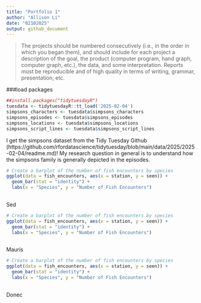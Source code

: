 ```yaml
---
title: "Portfolio 1"
author: "Allison Li"
date: "02102025"
output: github_document
---
```


> The projects should be numbered consecutively (i.e., in the order in which you began them), and should include for each project a description of the goal, the product (computer program, hand graph, computer graph, etc.), the data, and some interpretation. Reports must be reproducible and of high quality in terms of writing, grammar, presentation, etc.

###load packages
```r
##install.packages("tidytuesdayR")
tuesdata <- tidytuesdayR::tt_load('2025-02-04')
simpsons_characters <- tuesdata$simpsons_characters
simpsons_episodes <- tuesdata$simpsons_episodes
simpsons_locations <- tuesdata$simpsons_locations
simpsons_script_lines <- tuesdata$simpsons_script_lines
```

I get the simpsons dataset from the Tidy Tuesday Github (https://github.com/rfordatascience/tidytuesday/blob/main/data/2025/2025-02-04/readme.md)! My research question in general is to understand how the simpsons family is generally depicted in the episodes.

```r
# Create a barplot of the number of fish encounters by species
ggplot(data = fish_encounters, aes(x = station, y = seen)) +
  geom_bar(stat = "identity") +
  labs(x = "Species", y = "Number of Fish Encounters")
  
```

Sed

```r
# Create a barplot of the number of fish encounters by species
ggplot(data = fish_encounters, aes(x = station, y = seen)) +
  geom_bar(stat = "identity") +
  labs(x = "Species", y = "Number of Fish Encounters")
  
```

Mauris

```r
# Create a barplot of the number of fish encounters by species
ggplot(data = fish_encounters, aes(x = station, y = seen)) +
  geom_bar(stat = "identity") +
  labs(x = "Species", y = "Number of Fish Encounters")
  
```

Donec
